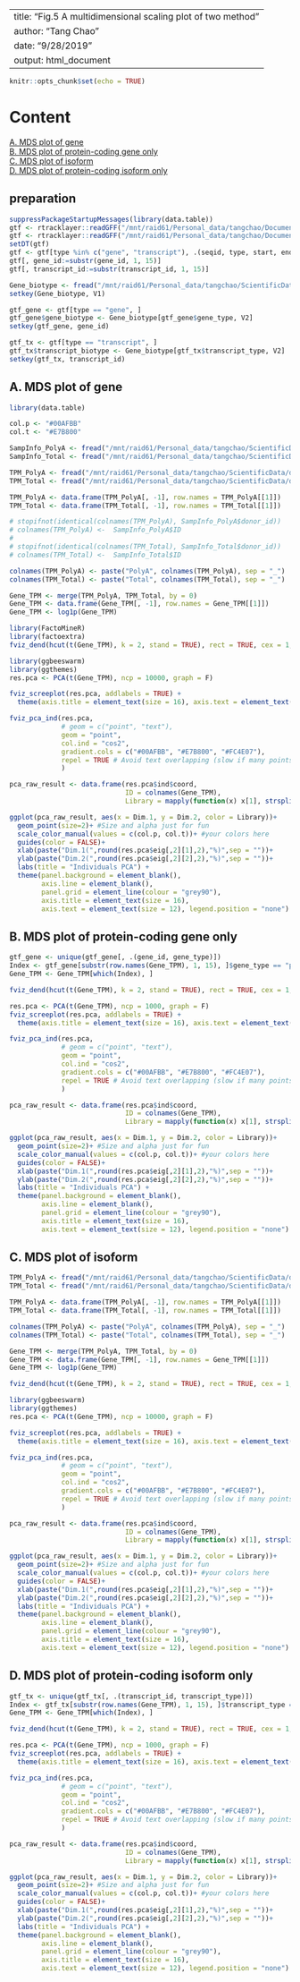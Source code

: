 
---
title: "Fig.5 A multidimensional scaling plot of two method"
author: "Tang Chao"
date: "9/28/2019"
output: html_document
---

```r
knitr::opts_chunk$set(echo = TRUE)
```

# Content
[A. MDS plot of gene](#A)    
[B. MDS plot of protein-coding gene only](#B)    
[C. MDS plot of isoform](#C)    
[D. MDS plot of protein-coding isoform only](#D)    


## preparation

```r
suppressPackageStartupMessages(library(data.table))
gtf <- rtracklayer::readGFF("/mnt/raid61/Personal_data/tangchao/Document/gencode/human/GRCh37/gencode.v30lift37.annotation.gtf")
gtf <- rtracklayer::readGFF("/mnt/raid61/Personal_data/tangchao/Document/gencode/human/GRCh37/gencode.v30lift37.annotation.gtf")
setDT(gtf)
gtf <- gtf[type %in% c("gene", "transcript"), .(seqid, type, start, end, strand, gene_id, gene_type, gene_name, transcript_id, transcript_type)]
gtf[, gene_id:=substr(gene_id, 1, 15)]
gtf[, transcript_id:=substr(transcript_id, 1, 15)]

Gene_biotype <- fread("/mnt/raid61/Personal_data/tangchao/ScientificData/data/Annotation/Gene_biotype.csv", header = F, select = 1:2)
setkey(Gene_biotype, V1)

gtf_gene <- gtf[type == "gene", ]
gtf_gene$gene_biotype <- Gene_biotype[gtf_gene$gene_type, V2]
setkey(gtf_gene, gene_id)

gtf_tx <- gtf[type == "transcript", ]
gtf_tx$transcript_biotype <- Gene_biotype[gtf_tx$transcript_type, V2]
setkey(gtf_tx, transcript_id)
```

## A. MDS plot of gene{#A}

```r
library(data.table)

col.p <- "#00AFBB"
col.t <- "#E7B800"

SampInfo_PolyA <- fread("/mnt/raid61/Personal_data/tangchao/ScientificData/data/SampleInfo/PolyA_RNA_sampleInfo.txt")
SampInfo_Total <- fread("/mnt/raid61/Personal_data/tangchao/ScientificData/data/SampleInfo/Total_RNA_sampleInfo.txt")

TPM_PolyA <- fread("/mnt/raid61/Personal_data/tangchao/ScientificData/data/Phenotype/gene/PolyA_RNA_TPM.txt.gz")
TPM_Total <- fread("/mnt/raid61/Personal_data/tangchao/ScientificData/data/Phenotype/gene/Total_RNA_TPM.txt.gz")

TPM_PolyA <- data.frame(TPM_PolyA[, -1], row.names = TPM_PolyA[[1]])
TPM_Total <- data.frame(TPM_Total[, -1], row.names = TPM_Total[[1]])
```

```r
# stopifnot(identical(colnames(TPM_PolyA), SampInfo_PolyA$donor_id))
# colnames(TPM_PolyA) <-  SampInfo_PolyA$ID
# 
# stopifnot(identical(colnames(TPM_Total), SampInfo_Total$donor_id))
# colnames(TPM_Total) <-  SampInfo_Total$ID

colnames(TPM_PolyA) <- paste("PolyA", colnames(TPM_PolyA), sep = "_")
colnames(TPM_Total) <- paste("Total", colnames(TPM_Total), sep = "_")

Gene_TPM <- merge(TPM_PolyA, TPM_Total, by = 0)
Gene_TPM <- data.frame(Gene_TPM[, -1], row.names = Gene_TPM[[1]])
Gene_TPM <- log1p(Gene_TPM)
```

```r
library(FactoMineR)
library(factoextra)
fviz_dend(hcut(t(Gene_TPM), k = 2, stand = TRUE), rect = TRUE, cex = 1, k_colors = c("#2E9FDF", "#E7B800"))
```

```r
library(ggbeeswarm)
library(ggthemes)
res.pca <- PCA(t(Gene_TPM), ncp = 10000, graph = F)
```

```r
fviz_screeplot(res.pca, addlabels = TRUE) + 
  theme(axis.title = element_text(size = 16), axis.text = element_text(size = 14))
```

```r
fviz_pca_ind(res.pca, 
             # geom = c("point", "text"), 
             geom = "point", 
             col.ind = "cos2", 
             gradient.cols = c("#00AFBB", "#E7B800", "#FC4E07"),
             repel = TRUE # Avoid text overlapping (slow if many points)
             )
```

```r
pca_raw_result <- data.frame(res.pca$ind$coord, 
                             ID = colnames(Gene_TPM), 
                             Library = mapply(function(x) x[1], strsplit(colnames(Gene_TPM), "_")))

ggplot(pca_raw_result, aes(x = Dim.1, y = Dim.2, color = Library))+
  geom_point(size=2)+ #Size and alpha just for fun
  scale_color_manual(values = c(col.p, col.t))+ #your colors here
  guides(color = FALSE)+
  xlab(paste("Dim.1(",round(res.pca$eig[,2][1],2),"%)",sep = ""))+
  ylab(paste("Dim.2(",round(res.pca$eig[,2][2],2),"%)",sep = ""))+
  labs(title = "Individuals PCA") +
  theme(panel.background = element_blank(), 
        axis.line = element_blank(), 
        panel.grid = element_line(colour = "grey90"), 
        axis.title = element_text(size = 16), 
        axis.text = element_text(size = 12), legend.position = "none")
```

## B. MDS plot of protein-coding gene only{#B}

```r
gtf_gene <- unique(gtf_gene[, .(gene_id, gene_type)])
Index <- gtf_gene[substr(row.names(Gene_TPM), 1, 15), ]$gene_type == "protein_coding"
Gene_TPM <- Gene_TPM[which(Index), ]
```

```r
fviz_dend(hcut(t(Gene_TPM), k = 2, stand = TRUE), rect = TRUE, cex = 1, k_colors = c("#2E9FDF", "#E7B800"))
```

```r
res.pca <- PCA(t(Gene_TPM), ncp = 1000, graph = F)
fviz_screeplot(res.pca, addlabels = TRUE) + 
  theme(axis.title = element_text(size = 16), axis.text = element_text(size = 14))
```

```r
fviz_pca_ind(res.pca, 
             # geom = c("point", "text"), 
             geom = "point", 
             col.ind = "cos2", 
             gradient.cols = c("#00AFBB", "#E7B800", "#FC4E07"),
             repel = TRUE # Avoid text overlapping (slow if many points)
             )
```

```r
pca_raw_result <- data.frame(res.pca$ind$coord, 
                             ID = colnames(Gene_TPM), 
                             Library = mapply(function(x) x[1], strsplit(colnames(Gene_TPM), "_")))

ggplot(pca_raw_result, aes(x = Dim.1, y = Dim.2, color = Library))+
  geom_point(size=2)+ #Size and alpha just for fun
  scale_color_manual(values = c(col.p, col.t))+ #your colors here
  guides(color = FALSE)+
  xlab(paste("Dim.1(",round(res.pca$eig[,2][1],2),"%)",sep = ""))+
  ylab(paste("Dim.2(",round(res.pca$eig[,2][2],2),"%)",sep = ""))+
  labs(title = "Individuals PCA") +
  theme(panel.background = element_blank(), 
        axis.line = element_blank(), 
        panel.grid = element_line(colour = "grey90"), 
        axis.title = element_text(size = 16), 
        axis.text = element_text(size = 12), legend.position = "none")
```

## C. MDS plot of isoform{#C}

```r
TPM_PolyA <- fread("/mnt/raid61/Personal_data/tangchao/ScientificData/data/Phenotype/transcript/PolyA_RNA_TPM.txt.gz")
TPM_Total <- fread("/mnt/raid61/Personal_data/tangchao/ScientificData/data/Phenotype/transcript/Total_RNA_TPM.txt.gz")

TPM_PolyA <- data.frame(TPM_PolyA[, -1], row.names = TPM_PolyA[[1]])
TPM_Total <- data.frame(TPM_Total[, -1], row.names = TPM_Total[[1]])
```

```r
colnames(TPM_PolyA) <- paste("PolyA", colnames(TPM_PolyA), sep = "_")
colnames(TPM_Total) <- paste("Total", colnames(TPM_Total), sep = "_")

Gene_TPM <- merge(TPM_PolyA, TPM_Total, by = 0)
Gene_TPM <- data.frame(Gene_TPM[, -1], row.names = Gene_TPM[[1]])
Gene_TPM <- log1p(Gene_TPM)
```

```r
fviz_dend(hcut(t(Gene_TPM), k = 2, stand = TRUE), rect = TRUE, cex = 1, k_colors = c("#2E9FDF", "#E7B800"))
```

```r
library(ggbeeswarm)
library(ggthemes)
res.pca <- PCA(t(Gene_TPM), ncp = 10000, graph = F)
```

```r
fviz_screeplot(res.pca, addlabels = TRUE) + 
  theme(axis.title = element_text(size = 16), axis.text = element_text(size = 14))
```

```r
fviz_pca_ind(res.pca, 
             # geom = c("point", "text"), 
             geom = "point", 
             col.ind = "cos2", 
             gradient.cols = c("#00AFBB", "#E7B800", "#FC4E07"),
             repel = TRUE # Avoid text overlapping (slow if many points)
             )
```

```r
pca_raw_result <- data.frame(res.pca$ind$coord, 
                             ID = colnames(Gene_TPM), 
                             Library = mapply(function(x) x[1], strsplit(colnames(Gene_TPM), "_")))

ggplot(pca_raw_result, aes(x = Dim.1, y = Dim.2, color = Library))+
  geom_point(size=2)+ #Size and alpha just for fun
  scale_color_manual(values = c(col.p, col.t))+ #your colors here
  guides(color = FALSE)+
  xlab(paste("Dim.1(",round(res.pca$eig[,2][1],2),"%)",sep = ""))+
  ylab(paste("Dim.2(",round(res.pca$eig[,2][2],2),"%)",sep = ""))+
  labs(title = "Individuals PCA") +
  theme(panel.background = element_blank(), 
        axis.line = element_blank(), 
        panel.grid = element_line(colour = "grey90"), 
        axis.title = element_text(size = 16), 
        axis.text = element_text(size = 12), legend.position = "none")
```

## D. MDS plot of protein-coding isoform only{#D}

```r
gtf_tx <- unique(gtf_tx[, .(transcript_id, transcript_type)])
Index <- gtf_tx[substr(row.names(Gene_TPM), 1, 15), ]$transcript_type == "protein_coding"
Gene_TPM <- Gene_TPM[which(Index), ]
```

```r
fviz_dend(hcut(t(Gene_TPM), k = 2, stand = TRUE), rect = TRUE, cex = 1, k_colors = c("#2E9FDF", "#E7B800"))
```

```r
res.pca <- PCA(t(Gene_TPM), ncp = 1000, graph = F)
fviz_screeplot(res.pca, addlabels = TRUE) + 
  theme(axis.title = element_text(size = 16), axis.text = element_text(size = 14))
```

```r
fviz_pca_ind(res.pca, 
             # geom = c("point", "text"), 
             geom = "point", 
             col.ind = "cos2", 
             gradient.cols = c("#00AFBB", "#E7B800", "#FC4E07"),
             repel = TRUE # Avoid text overlapping (slow if many points)
             )
```

```r
pca_raw_result <- data.frame(res.pca$ind$coord, 
                             ID = colnames(Gene_TPM), 
                             Library = mapply(function(x) x[1], strsplit(colnames(Gene_TPM), "_")))

ggplot(pca_raw_result, aes(x = Dim.1, y = Dim.2, color = Library))+
  geom_point(size=2)+ #Size and alpha just for fun
  scale_color_manual(values = c(col.p, col.t))+ #your colors here
  guides(color = FALSE)+
  xlab(paste("Dim.1(",round(res.pca$eig[,2][1],2),"%)",sep = ""))+
  ylab(paste("Dim.2(",round(res.pca$eig[,2][2],2),"%)",sep = ""))+
  labs(title = "Individuals PCA") +
  theme(panel.background = element_blank(), 
        axis.line = element_blank(), 
        panel.grid = element_line(colour = "grey90"), 
        axis.title = element_text(size = 16), 
        axis.text = element_text(size = 12), legend.position = "none")
```
